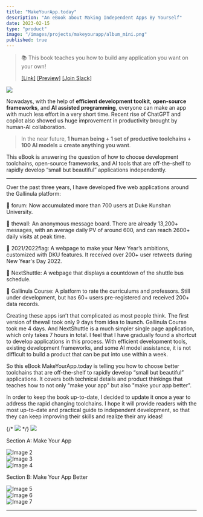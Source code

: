 ```yaml
---
title: "MakeYourApp.today"
description: "An eBook about Making Independent Apps By Yourself"
date: 2023-02-15
type: "product"
image: "/images/projects/makeyourapp/album_mini.png"
published: true
---
```


> 
> 📚 This book teaches you how to build any application you want on your own!
> 
> [[Link]](https://makeyourapp.today)
> [[Preview]](https://junkaiman.notion.site/Public-Review-2b2a6ea5a2d34b2aadfc996196b082a4)
> [[Join Slack]](https://join.slack.com/t/makeyourapptoday/shared_invite/zt-1pl5rxspu-um0_ndLyyysmJGin~S2wlA)

![](/images/projects/makeyourapp/album.png)

Nowadays, with the help of **efficient development toolkit**, **open-source frameworks**, and **AI assisted programming**, everyone can make an app with much less effort in a very short time. Recent rise of ChatGPT and copilot also showed us huge improvement in productivity brought by human-AI collaboration.

> In the near future, **1 human being + 1 set of productive toolchains + 100 AI models = create anything you want**.

This eBook is answering the question of how to choose development toolchains, open-source frameworks, and AI tools that are off-the-shelf to rapidly develop “small but beautiful” applications independently.

----
Over the past three years, I have developed five web applications around the Gallinula platform:

📌 forum: Now accumulated more than 700 users at Duke Kunshan University.

📌 thewall: An anonymous message board. There are already 13,200+ messages, with an average daily PV of around 600, and can reach 2600+ daily visits at peak time.

📌 2021/2022flag: A webpage to make your New Year’s ambitions, customized with DKU features. It received over 200+ user retweets during New Year's Day 2022.

📌 NextShuttle: A webpage that displays a countdown of the shuttle bus schedule.

📌 Gallinula Course: A platform to rate the curriculums and professors. Still under development, but has 60+ users pre-registered and received 200+ data records.

  Creating these apps isn’t that complicated as most people think. The first version of thewall took only 9 days from idea to launch. Gallinula Course took me 4 days. And NextShuttle is a much simpler single page application, which only takes 7 hours in total. I feel that I have gradually found a shortcut to develop applications in this process. With efficient development tools, existing development frameworks, and some AI model assistance, it is not difficult to build a product that can be put into use within a week.

  So this eBook MakeYourApp.today is telling you how to choose better toolchains that are off-the-shelf to rapidly develop “small but beautiful” applications. It covers both technical details and product thinkings that teaches how to not only "make your app" but also "make your app better".

  In order to keep the book up-to-date, I decided to update it once a year to address the rapid changing toolchains. I hope it will provide readers with the most up-to-date and practical guide to independent development, so that they can keep improving their skills and realize their any ideas!

{/* ![](/images/projects/makeyourapp/album_ipad_mock.png) */}
![](/images/projects/makeyourapp/1.png)

Section A: Make Your App
<div className="flex flex-wrap">
  <div className="w-full md:w-1/3">
    <img src="/images/projects/makeyourapp/2.png" alt="Image 2" />
  </div>
  <div className="w-full md:w-1/3">
    <img src="/images/projects/makeyourapp/3.png" alt="Image 3" />
  </div>
  <div className="w-full md:w-1/3">
    <img src="/images/projects/makeyourapp/4.png" alt="Image 4" />
  </div>
</div>

Section B: Make Your App Better
<div className="flex flex-wrap">
  <div className="w-full md:w-1/3">
    <img src="/images/projects/makeyourapp/5.png" alt="Image 5" />
  </div>
  <div className="w-full md:w-1/3">
    <img src="/images/projects/makeyourapp/6.png" alt="Image 6" />
  </div>
  <div className="w-full md:w-1/3">
    <img src="/images/projects/makeyourapp/7.png" alt="Image 7" />
  </div>
</div>

---
